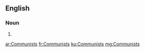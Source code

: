 {{also|communists}}
==English==

===Noun===
{{head|en|noun plural form}}

# {{plural of|Communist|lang=en}}

[[ar:Communists]]
[[fr:Communists]]
[[ku:Communists]]
[[mg:Communists]]